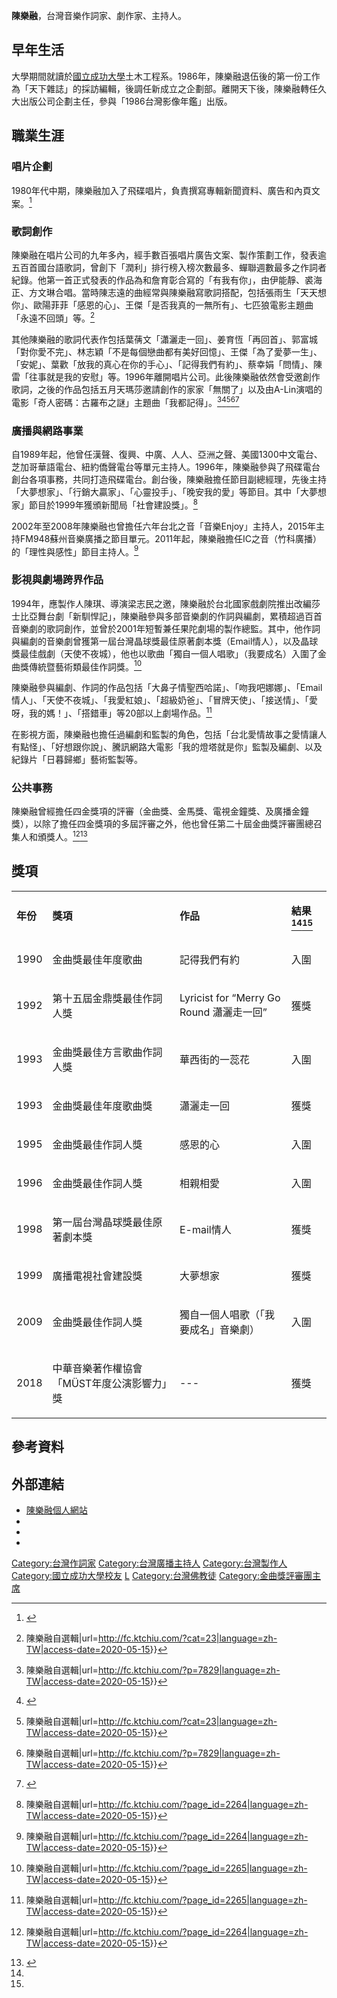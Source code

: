 {{Newsrelease|time=2021-11-08T14:59:35+00:00}}
{{Underlinked}}
{{藝人
| 姓名     = 陳樂融
| 類型     = 制作人
| 圖片     =
| 圖片尺寸 = 
| 圖片簡介 = 
| 原名     = 
| 外文名   = 
| 外文     = 
| 羅馬拼音 = Chen Lo-Jung
| 英文名   = 
| 綽號     = 
| 其他藝名 = 
| 國籍     = {{ROC}}
| 民族     = 
| 籍貫     = 
| 出生地點 = {{ROC|臺灣省}}[[臺北市|臺北市]]
| 逝世日期 = 
| 逝世地點 = 
| 職業     = [[作詞人|作詞人]]、[[廣播|廣播]][[主持人|主持人]]、[[編劇|編劇]]、文化[[評論家|評論家]]
| 語言     = [[中華民國國語|國語]]
| 教育程度 = [[國立成功大學|國立成功大學]]土木系畢業
| 宗教信仰 = [[佛教|佛教]]
| 配偶     = 
| 兒女     = 
| 父母     = 
| 出身地   = {{TWN}}
| 出道作   = 
| 出道日期 = 
| 代表作   = 
| 活躍年代 = 
| 唱片公司 = 
| 經紀公司 = 
| 網站     = 
| awards   =
| IMDb    = 8029178
}}
'''陳樂融'''，台灣音樂作詞家、劇作家、主持人。

== 早年生活 ==
大學期間就讀於[[國立成功大學|國立成功大學]]土木工程系。1986年，陳樂融退伍後的第一份工作為「天下雜誌」的採訪編輯，後調任新成立之企劃部。離開天下後，陳樂融轉任久大出版公司企劃主任，參與「1986台灣影像年鑑」出版。

== 職業生涯 ==
=== 唱片企劃 ===
1980年代中期，陳樂融加入了飛碟唱片，負責撰寫專輯新聞資料、廣告和內頁文案。<ref>{{cite book |author1=陳樂融 |title=我，作詞家 |date=2010 |publisher=天下雜誌股份有限公司 |isbn=978-986-241090-5}}</ref>

=== 歌詞創作 ===
陳樂融在唱片公司的九年多內，經手數百張唱片廣告文案、製作策劃工作，發表逾五百首國台語歌詞，曾創下「潤利」排行榜入榜次數最多、蟬聯週數最多之作詞者紀錄。他第一首正式發表的作品為和詹育彰合寫的「有我有你」，由伊能靜、裘海正、方文琳合唱。當時陳志遠的曲經常與陳樂融寫歌詞搭配，包括張雨生「天天想你」、歐陽菲菲「感恩的心」、王傑「是否我真的一無所有」、七匹狼電影主題曲「永遠不回頭」等。<ref name=":3">{{Cite web|title=流行歌詞分年曲目表 {{!}} 陳樂融自選輯|url=http://fc.ktchiu.com/?cat=23|language=zh-TW|access-date=2020-05-15}}</ref>

其他陳樂融的歌詞代表作包括葉蒨文「瀟灑走一回」、姜育恆「再回首」、郭富城「對你愛不完」、林志穎「不是每個戀曲都有美好回憶」、王傑「為了愛夢一生」、「安妮」、葉歡「放我的真心在你的手心」、「記得我們有約」、蔡幸娟「問情」、陳雷「往事就是我的安慰」等。1996年離開唱片公司。此後陳樂融依然會受邀創作歌詞，之後的作品包括五月天瑪莎邀請創作的家家「無關了」以及由A-Lin演唱的電影「奇人密碼：古羅布之謎」主題曲「我都記得」。<ref name=":4">{{Cite web|title=可能是有最多唱片歌手在錄音室唱過我作品的詞人 {{!}} 陳樂融自選輯|url=http://fc.ktchiu.com/?p=7829|language=zh-TW|access-date=2020-05-15}}</ref><ref name=":5">{{Cite web|title=葉蒨文勉為其難唱了〈瀟灑走一回〉，沒想到卻成為她的經典代表作|url=https://www.thenewslens.com/article/34829|last=社團法人中華音樂著作權協會|first=MÜST|date=2016-01-25|website=The News Lens 關鍵評論網|language=zh-TW|access-date=2020-05-15|archive-date=2018-09-09|archive-url=https://web.archive.org/web/20180909000413/https://www.thenewslens.com/article/34829|dead-url=no}}</ref><ref name=":3">{{Cite web|title=流行歌詞分年曲目表 {{!}} 陳樂融自選輯|url=http://fc.ktchiu.com/?cat=23|language=zh-TW|access-date=2020-05-15}}</ref><ref name=":4">{{Cite web|title=可能是有最多唱片歌手在錄音室唱過我作品的詞人 {{!}} 陳樂融自選輯|url=http://fc.ktchiu.com/?p=7829|language=zh-TW|access-date=2020-05-15}}</ref><ref name=":5">{{Cite web|title=葉蒨文勉為其難唱了〈瀟灑走一回〉，沒想到卻成為她的經典代表作|url=https://www.thenewslens.com/article/34829|last=社團法人中華音樂著作權協會|first=MÜST|date=2016-01-25|website=The News Lens 關鍵評論網|language=zh-TW|access-date=2020-05-15}}</ref>

=== 廣播與網路事業 ===
自1989年起，他曾任漢聲、復興、中廣、人人、亞洲之聲、美國1300中文電台、芝加哥華語電台、紐約僑聲電台等單元主持人。1996年，陳樂融參與了飛碟電台創台各項事務，共同打造飛碟電台。創台後，陳樂融擔任節目副總經理，先後主持「大夢想家」、「行銷大贏家」、「心靈投手」、「晚安我的愛」等節目。其中「大夢想家」節目於1999年獲頒新聞局「社會建設獎」。<ref name=":6">{{Cite web|title=陳樂融履歷 {{!}} 陳樂融自選輯|url=http://fc.ktchiu.com/?page_id=2264|language=zh-TW|access-date=2020-05-15}}</ref>

2002年至2008年陳樂融也曾擔任六年台北之音「音樂Enjoy」主持人，2015年主持FM948蘇州音樂廣播之節目單元。2011年起，陳樂融擔任IC之音（竹科廣播）的「理性與感性」節目主持人。<ref name=":6">{{Cite web|title=陳樂融履歷 {{!}} 陳樂融自選輯|url=http://fc.ktchiu.com/?page_id=2264|language=zh-TW|access-date=2020-05-15}}</ref>

=== 影視與劇場跨界作品 ===
1994年，應製作人陳琪、導演梁志民之邀，陳樂融於台北國家戲劇院推出改編莎士比亞舞台劇「新馴悍記」，陳樂融參與多部音樂劇的作詞與編劇，累積超過百首音樂劇的歌詞創作，並曾於2001年短暫兼任果陀劇場的製作總監。其中，他作詞與編劇的音樂劇曾獲第一屆台灣晶球獎最佳原著劇本獎（Email情人），以及晶球獎最佳戲劇（天使不夜城），他也以歌曲「獨自一個人唱歌」（我要成名）入圍了金曲獎傳統暨藝術類最佳作詞獎。<ref name=":7">{{Cite web|title=陳樂融大事記 {{!}} 陳樂融自選輯|url=http://fc.ktchiu.com/?page_id=2265|language=zh-TW|access-date=2020-05-15}}</ref>

陳樂融參與編劇、作詞的作品包括「大鼻子情聖西哈諾」、「吻我吧娜娜」、「Email情人」、「天使不夜城」、「我愛紅娘」、「超級奶爸」、「冒牌天使」、「接送情」、「愛呀，我的媽！」、「搭錯車」等20部以上劇場作品。<ref name=":7">{{Cite web|title=陳樂融大事記 {{!}} 陳樂融自選輯|url=http://fc.ktchiu.com/?page_id=2265|language=zh-TW|access-date=2020-05-15}}</ref>

在影視方面，陳樂融也擔任過編劇和監製的角色，包括「台北愛情故事之愛情讓人有點怪」、「好想跟你說」、騰訊網路大電影「我的燈塔就是你」監製及編劇、以及紀錄片「日暮歸鄉」藝術監製等。

=== 公共事務 ===
陳樂融曾經擔任四金獎項的評審（金曲獎、金馬獎、電視金鐘獎、及廣播金鐘獎），以除了擔任四金獎項的多屆評審之外，他也曾任第二十屆金曲獎評審團總召集人和頒獎人。<ref name=":6">{{Cite web|title=陳樂融履歷 {{!}} 陳樂融自選輯|url=http://fc.ktchiu.com/?page_id=2264|language=zh-TW|access-date=2020-05-15}}</ref><ref name=":8">{{Cite web|title=文化部影視及流行音樂產業局-歷屆得獎入圍名單|url=https://www.bamid.gov.tw/informationlist_176.html|website=www.bamid.gov.tw|access-date=2020-05-15}}</ref>

==獎項==
{| class="wikitable"
|'''年份'''
|'''獎項'''
|'''作品'''
|'''結果<ref name=":5" /><ref name=":8" />'''
|-
|1990
|金曲獎最佳年度歌曲
|記得我們有約
|入圍
|-
|1992
|第十五屆金鼎獎最佳作詞人獎 
|Lyricist for “Merry Go Round 瀟灑走一回”
|獲獎
|-
|1993
|金曲獎最佳方言歌曲作詞人獎  
|華西街的一蕊花
|入圍
|-
|1993
|金曲獎最佳年度歌曲獎
|瀟灑走一回
|獲獎
|-
|1995
|金曲獎最佳作詞人獎
|感恩的心
|入圍
|-
|1996
|金曲獎最佳作詞人獎 
|相親相愛
|入圍
|-
|1998
|第一屆台灣晶球獎最佳原著劇本獎 
|E-mail情人
|獲獎
|-
|1999
|廣播電視社會建設獎
|大夢想家
|獲獎
|-
|2009
|金曲獎最佳作詞人獎
|獨自一個人唱歌（「我要成名」音樂劇）
|入圍
|-
|2018
|中華音樂著作權協會「MÜST年度公演影響力」獎
|<nowiki>---</nowiki>
|獲獎
|}

==參考資料==
{{reflist}}

==外部連結==
*[http://fc.iwant-in.net/ 陳樂融個人網站]
*{{facebook|people/樂融陳/100007269338517|陳樂融}}
*{{imdb name|8029178}}
*{{hkmdb name|52014}}

[[Category:台灣作詞家|Category:台灣作詞家]]
[[Category:台灣廣播主持人|Category:台灣廣播主持人]]
[[Category:台灣製作人|Category:台灣製作人]]
[[Category:國立成功大學校友|Category:國立成功大學校友]]
[[Category:陈姓|L]]
[[Category:台灣佛教徒|Category:台灣佛教徒]]
[[Category:金曲獎評審團主席|Category:金曲獎評審團主席]]